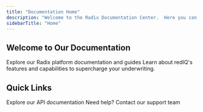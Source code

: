```yaml
---
title: "Documentation Home"
description: "Welcome to the Radix Documentation Center.  Here you can find detailed documentation on how to use all of our products including Radix, RealRents and redIQ."
sidebarTitle: "Home"
---
```


## Welcome to Our Documentation

<CardGroup cols={2}>
  <Card title="Radix Documentation" icon="map" iconType="duotone" href="/radix">
    Explore our Radix platform documentation and guides
  </Card>
  <Card title="redIQ Documentation" icon="calculator" iconType="duotone" href="/rediq">
    Learn about redIQ's features and capabilities to supercharge your underwriting.
  </Card>
</CardGroup>

## Quick Links

<CardGroup cols={3}>
  <Card title="API Reference" icon="code" href="radix//api">
    Explore our API documentation
  </Card>
  <Card title="Support" icon="life-ring" href="mailto:support@radix.com">
    Need help? Contact our support team
  </Card>
</CardGroup>